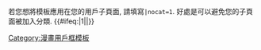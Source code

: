 {{Userbox-r
  |border-c = #336699
  |border-s = 1
  |id-c     = White
  |id-s     = 14
  |id-fc    = pink
  |info-c   = #99FFFF
  |info-s   = 10
  |info-fc  = #000000
  |id       = Girls<br>Love
  |info     = 這個用戶喜歡'''[[百合向|GL漫畫]]'''。
}}
<noinclude>[[Category:漫畫用戶框模板]]

若您想將模板應用在您的用戶子頁面, 請填寫<code>|nocat=1</code>. 好處是可以避免您的子頁面被加入分類.
</noinclude>
<includeonly>{{#ifeq:{{{nocat|0}}}|1||[[Category:喜歡GL漫畫的維基人|{{PAGENAME}}]]}}</includeonly>